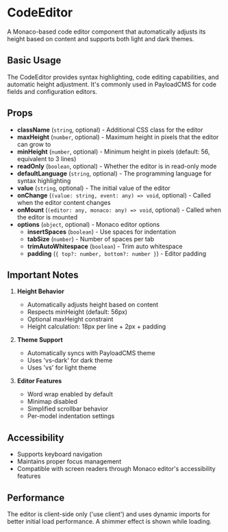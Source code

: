 # CodeEditor

A Monaco-based code editor component that automatically adjusts its height based on content and supports both light and dark themes.

## Basic Usage

The CodeEditor provides syntax highlighting, code editing capabilities, and automatic height adjustment. It's commonly used in PayloadCMS for code fields and configuration editors.

## Props

- **className** (`string`, optional) - Additional CSS class for the editor
- **maxHeight** (`number`, optional) - Maximum height in pixels that the editor can grow to
- **minHeight** (`number`, optional) - Minimum height in pixels (default: 56, equivalent to 3 lines)
- **readOnly** (`boolean`, optional) - Whether the editor is in read-only mode
- **defaultLanguage** (`string`, optional) - The programming language for syntax highlighting
- **value** (`string`, optional) - The initial value of the editor
- **onChange** (`(value: string, event: any) => void`, optional) - Called when the editor content changes
- **onMount** (`(editor: any, monaco: any) => void`, optional) - Called when the editor is mounted
- **options** (`object`, optional) - Monaco editor options
  - **insertSpaces** (`boolean`) - Use spaces for indentation
  - **tabSize** (`number`) - Number of spaces per tab
  - **trimAutoWhitespace** (`boolean`) - Trim auto whitespace
  - **padding** (`{ top?: number, bottom?: number }`) - Editor padding

## Important Notes

1. **Height Behavior**

   - Automatically adjusts height based on content
   - Respects minHeight (default: 56px)
   - Optional maxHeight constraint
   - Height calculation: 18px per line + 2px + padding

2. **Theme Support**

   - Automatically syncs with PayloadCMS theme
   - Uses 'vs-dark' for dark theme
   - Uses 'vs' for light theme

3. **Editor Features**
   - Word wrap enabled by default
   - Minimap disabled
   - Simplified scrollbar behavior
   - Per-model indentation settings

## Accessibility

- Supports keyboard navigation
- Maintains proper focus management
- Compatible with screen readers through Monaco editor's accessibility features

## Performance

The editor is client-side only ('use client') and uses dynamic imports for better initial load performance. A shimmer effect is shown while loading.
